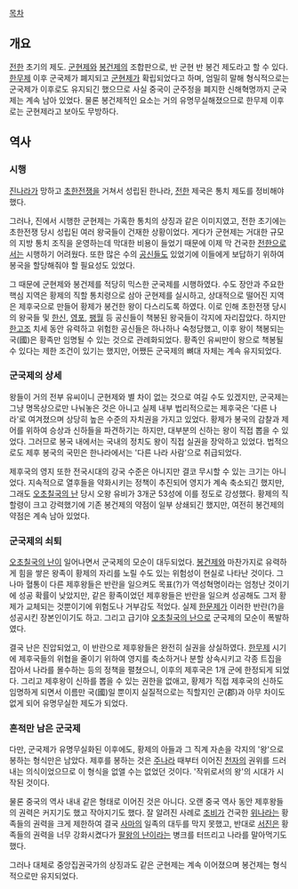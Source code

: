 [[목차]]
== 개요 ==
[[전한]] 초기의 제도. [[군현제]]와 [[봉건제]]의 조합판으로, 반 군현 반 봉건 제도라고 할 수 있다. [[한무제]] 이후 군국제가 폐지되고 [[군현제]]가 확립되었다고 하며, 엄밀히 말해 형식적으로는 군국제가 이후로도 유지되긴 했으므로 사실 중국이 군주정을 폐지한 신해혁명까지 군국제는 계속 남아 있었다. 물론 봉건제적인 요소는 거의 유명무실해졌으므로 한무제 이후로는 군현제라고 보아도 무방하다.

== 역사 ==
=== 시행 ===
[[진나라]]가 망하고 [[초한전쟁]]을 거쳐서 성립된 한나라, [[전한]] 제국은 통치 제도를 정비해야 했다.

그러나, 진에서 시행한 군현제는 가혹한 통치의 상징과 같은 이미지였고, 전한 초기에는 초한전쟁 당시 성립된 여러 왕국들이 건재한 상황이었다. 게다가 군현제는 거대한 규모의 지방 통치 조직을 운영하는데 막대한 비용이 들었기 때문에 이제 막 건국한 [[전한]]으로서는 시행하기 어려웠다. 또한 많은 수의 [[공신]]들도 있었기에 이들에게 보답하기 위하여 봉국을 할당해줘야 할 필요성도 있었다.

그 때문에 군현제와 봉건제를 적당히 믹스한 군국제를 시행하였다. 수도 장안과 주요한 핵심 지역은 황제의 직할 통치령으로 삼아 군현제를 실시하고, 상대적으로 떨어진 지역은 제후국으로 만들어 황제가 봉건한 왕이 다스리도록 하였다. 이로 인해 초한전쟁 당시의 왕국들 및 [[한신]], [[영포]], [[팽월]] 등 공신들이 책봉된 왕국들이 각지에 자리잡았다. 하지만 [[한고조]] 치세 동안 유력하고 위험한 공신들은 하나하나 숙청당했고, 이후 왕이 책봉되는 국(國)은 황족만 임명될 수 있는 것으로 관례화되었다. 황족인 유씨만이 왕으로 책봉될 수 있다는 제한 조건이 있기는 했지만, 어쨌든 군국제의 뼈대 자체는 계속 유지되었다.

=== 군국제의 상세 ===
왕들이 거의 전부 유씨이니 군현제와 별 차이 없는 것으로 여길 수도 있겠지만, 군국제는 그냥 명목상으로만 나눠놓은 것은 아니고 실제 내부 법리적으로는 제후국은 '다른 나라'로 여겨졌으며 상당히 높은 수준의 자치권을 가지고 있었다. 황제가 봉국의 감찰과 제어를 위하여 승상과 신하들을 파견하기는 하지만, 대부분의 신하는 왕이 직접 뽑을 수 있었다. 그러므로 봉국 내에서는 국내의 정치도 왕이 직접 실권을 장악하고 있었다. 법적으로도 제후 봉국의 국민은 한나라에서는 '다른 나라 사람'으로 취급되었다.

제후국의 영지 또한 전국시대의 강국 수준은 아니지만 결코 무시할 수 있는 크기는 아니었다. 지속적으로 열후들을 약화시키는 정책이 추진되어 영지가 계속 축소되긴 했지만, 그래도 [[오초칠국의 난]] 당시 오왕 유비가 3개군 53성에 이를 정도로 강성했다. 황제의 직할령이 크고 강력했기에 기존 봉건제의 약점이 일부 상쇄되긴 했지만, 여전히 봉건제의 약점은 계속 남아 있었다.

=== 군국제의 쇠퇴 ===
[[오초칠국의 난]]이 일어나면서 군국제의 모순이 대두되었다. [[봉건제]]와 마찬가지로 유력하게 힘을 쌓은 왕족이 황제의 자리를 노릴 수도 있는 위험성이 현실로 나타난 것이다. 그나마 혈통이 다른 제후왕들은 반란을 일으켜도 목표(?)가 역성혁명이라는 엄청난 것이기에 성공 확률이 낮았지만, 같은 황족이었던 제후왕들은 반란을 일으켜 성공해도 그저 황제가 교체되는 것뿐이기에 위험도나 거부감도 적었다. 실제 [[한문제]]가 이러한 반란(?)을 성공시킨 장본인이기도 하고. 그리고 급기야 [[오초칠국의 난]]으로 군국제의 모순이 폭발하였다.

결국 난은 진압되었고, 이 반란으로 제후왕들은 완전히 실권을 상실하였다. [[한무제]] 시기에 제후국들의 위협을 줄이기 위하여 영지를 축소하거나 분할 상속시키고 각종 트집을 잡아서 나라를 몰수하는 등의 정책을 펼쳤으니, 이후의 제후국은 1개 군에 한정되게 되었다. 그리고 제후왕이 신하를 뽑을 수 있는 권한을 없애고, 황제가 직접 제후국의 신하도 임명하게 되면서 이름만 국(國)일 뿐이지 실질적으로는 직할지인 군(郡)과 아무 차이도 없게 되어 유명무실한 제도가 되었다.

=== 흔적만 남은 군국제 ===
다만, 군국제가 유명무실화된 이후에도, 황제의 아들과 그 직계 자손을 각지의 '왕'으로 봉하는 형식만은 남았다. 제후를 봉하는 것은 [[주나라]] 때부터 이어진 [[천자]]의 권위를 드러내는 의식이었으므로 이 형식을 없앨 수는 없었던 것이다. '작위로서의 왕'의 시대가 시작된 것이다.

물론 중국의 역사 내내 같은 형태로 이어진 것은 아니다. 오랜 중국 역사 동안 제후왕들의 권력은 커지기도 했고 작아지기도 했다. 잘 알려진 사례로 [[조비]]가 건국한 [[위나라]]는 황족들의 권력을 크게 제한하여 결국 [[사마의]] 일족의 대두를 막지 못했고, 반대로 [[서진]]은 황족들의 권력을 너무 강화시켰다가 [[팔왕의 난]]이라는 병크를 터뜨리고 나라를 말아먹기도 했다.

그러나 대체로 중앙집권국가의 상징과도 같은 군현제는 계속 이어졌으며 봉건제는 형식적으로만 유지되었다.

